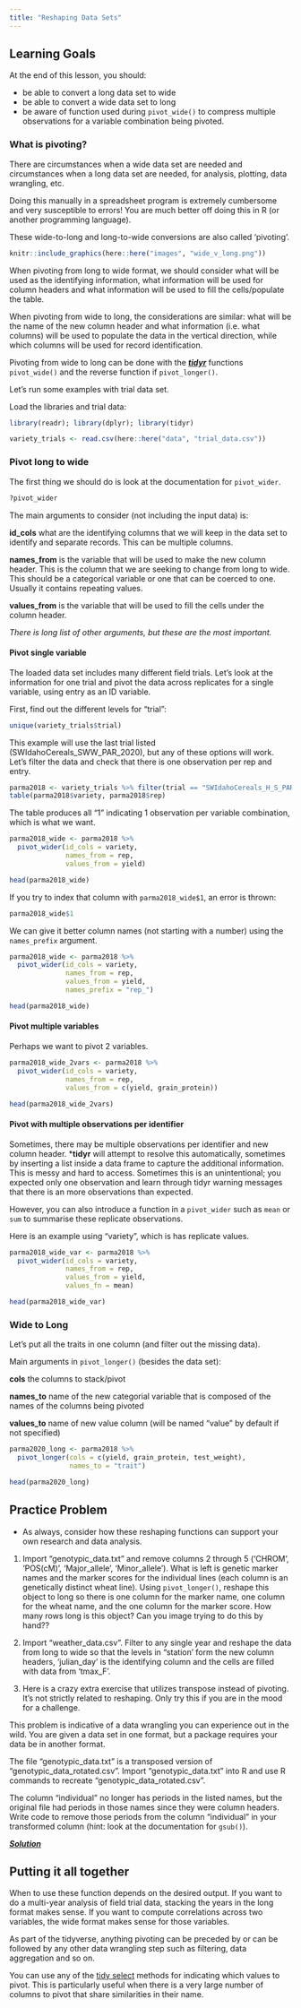 ```yaml
---
title: "Reshaping Data Sets"
---
```


::: {.callout-caution collapse="false"}
## Learning Goals

At the end of this lesson, you should:

-   be able to convert a long data set to wide
-   be able to convert a wide data set to long
-   be aware of function used during `pivot_wide()` to compress multiple observations for a variable combination being pivoted.
:::

### What is pivoting?

There are circumstances when a wide data set are needed and circumstances when a long data set are needed, for analysis, plotting, data wrangling, etc.

Doing this manually in a spreadsheet program is extremely cumbersome and very susceptible to errors! You are much better off doing this in R (or another programming language).

These wide-to-long and long-to-wide conversions are also called 'pivoting'.

```r
knitr::include_graphics(here::here("images", "wide_v_long.png"))
```

When pivoting from long to wide format, we should consider what will be used as the identifying information, what information will be used for column headers and what information will be used to fill the cells/populate the table.

When pivoting from wide to long, the considerations are similar: what will be the name of the new column header and what information (i.e. what columns) will be used to populate the data in the vertical direction, while which columns will be used for record identification.

Pivoting from wide to long can be done with the [***tidyr***](https://tidyr.tidyverse.org/) functions `pivot_wide()` and the reverse function if `pivot_longer()`.

Let's run some examples with trial data set.

Load the libraries and trial data:

```r
library(readr); library(dplyr); library(tidyr)

variety_trials <- read.csv(here::here("data", "trial_data.csv")) 

```

### Pivot long to wide

The first thing we should do is look at the documentation for `pivot_wider`.

```r
?pivot_wider
```

The main arguments to consider (not including the input data) is:

**id_cols** what are the identifying columns that we will keep in the data set to identify and separate records. This can be multiple columns.

**names_from** is the variable that will be used to make the new column header. This is the column that we are seeking to change from long to wide. This should be a categorical variable or one that can be coerced to one. Usually it contains repeating values.

**values_from** is the variable that will be used to fill the cells under the column header.

*There is long list of other arguments, but these are the most important.*

#### Pivot single variable

The loaded data set includes many different field trials. Let's look at the information for one trial and pivot the data across replicates for a single variable, using entry as an ID variable.

First, find out the different levels for "trial":

```r
unique(variety_trials$trial)
```

This example will use the last trial listed (SWIdahoCereals_SWW_PAR_2020), but any of these options will work. Let's filter the data and check that there is one observation per rep and entry.

```r
parma2018 <- variety_trials %>% filter(trial == "SWIdahoCereals_H_S_PAR_2018") 
table(parma2018$variety, parma2018$rep)
```

The table produces all "1" indicating 1 observation per variable combination, which is what we want.

```r
parma2018_wide <- parma2018 %>% 
  pivot_wider(id_cols = variety,
              names_from = rep,
              values_from = yield)

head(parma2018_wide)
```

If you try to index that column with `parma2018_wide$1`, an error is thrown:

```r
parma2018_wide$1
```

We can give it better column names (not starting with a number) using the `names_prefix` argument.

```r
parma2018_wide <- parma2018 %>% 
  pivot_wider(id_cols = variety,
              names_from = rep,
              values_from = yield,
              names_prefix = "rep_")

head(parma2018_wide)
```

#### Pivot multiple variables

Perhaps we want to pivot 2 variables.

```r
parma2018_wide_2vars <- parma2018 %>%
  pivot_wider(id_cols = variety,
              names_from = rep,
              values_from = c(yield, grain_protein))

head(parma2018_wide_2vars)
```

#### Pivot with multiple observations per identifier

Sometimes, there may be multiple observations per identifier and new column header. \***tidyr** will attempt to resolve this automatically, sometimes by inserting a list inside a data frame to capture the additional information. This is messy and hard to access. Sometimes this is an unintentional; you expected only one observation and learn through tidyr warning messages that there is an more observations than expected.

However, you can also introduce a function in a `pivot_wider` such as `mean` or `sum` to summarise these replicate observations.

Here is an example using "variety", which is has replicate values.

```r
parma2018_wide_var <- parma2018 %>%
  pivot_wider(id_cols = variety,
              names_from = rep, 
              values_from = yield,
              values_fn = mean)

head(parma2018_wide_var)
```

### Wide to Long

Let's put all the traits in one column (and filter out the missing data).

Main arguments in `pivot_longer()` (besides the data set):

**cols** the columns to stack/pivot

**names_to** name of the new categorial variable that is composed of the names of the columns being pivoted

**values_to** name of new value column (will be named "value" by default if not specified)

```r
parma2020_long <- parma2018 %>% 
  pivot_longer(cols = c(yield, grain_protein, test_weight),
               names_to = "trait")

head(parma2020_long)
```

::: {.callout-question .callout collapse="true"}
## Practice Problem
* As always, consider how these reshaping functions can support your own research and data analysis. 

(@) Import "genotypic_data.txt" and remove columns 2 through 5 ('CHROM', 'POS(cM)', 'Major_allele', 'Minor_allele'). What is left is genetic marker names and the marker scores for the individual lines (each column is an genetically distinct wheat line). Using `pivot_longer()`, reshape this object to long so there is one column for the marker name, one column for the wheat name, and the one column for the marker score. How many rows long is this object? Can you image trying to do this by hand??

(@) Import "weather_data.csv". Filter to any single year and reshape the data from long to wide so that the levels in "station' form the new column headers, 'julian_day' is the identifying column and the cells are filled with data from 'tmax_F'. 

(@) Here is a crazy extra exercise that utilizes transpose instead of pivoting. It's not strictly related to reshaping. Only try this if you are in the mood for a challenge. 

This problem is indicative of a data wrangling you can experience out in the wild. You are given a data set in one format, but a package requires your data be in another format. 

The file "genotypic_data.txt" is a transposed version of "genotypic_data_rotated.csv". Import  "genotypic_data.txt" into R and use R commands to recreate "genotypic_data_rotated.csv".

The column "individual" no longer has periods in the listed names, but the original file had periods in those names since they were column headers. Write code to remove those periods from the column "individual" in your transformed column (hint: look at the documentation for `gsub()`). 


[***Solution***](../practice/solution-H.qmd)
:::




::: callout-tip
## Putting it all together

When to use these function depends on the desired output. If you want to do a multi-year analysis of field trial data, stacking the years in the long format makes sense. If you want to compute correlations across two variables, the wide format makes sense for those variables.

As part of the tidyverse, anything pivoting can be preceded by or can be followed by any other data wrangling step such as filtering, data aggregation and so on.

You can use any of the [tidy select](https://tidyselect.r-lib.org/reference/starts_with.html) methods for indicating which values to pivot. This is particularly useful when there is a very large number of columns to pivot that share similarities in their name.
:::
